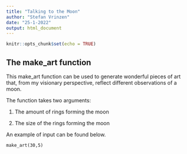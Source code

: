 ---
title: "Talking to the Moon"
author: "Stefan Vrinzen"
date: "25-1-2022"
output: html_document
---

```{r setup, include=FALSE}
knitr::opts_chunk$set(echo = TRUE)
```

## The make_art function

This make_art function can be used to generate wonderful pieces of art that, from my visionary perspective, reflect different observations of a moon. 

The function takes two arguments: 

1. The amount of rings forming the moon

2. The size of the rings forming the moon 


An example of input can be found below.

```
make_art(30,5)
```


